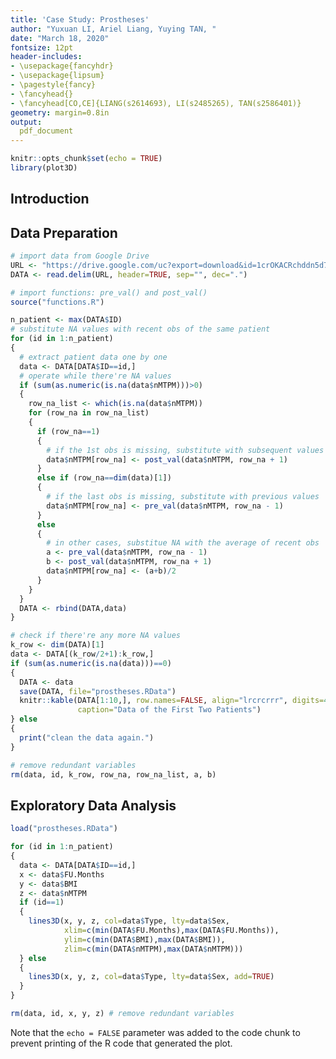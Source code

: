 ---
title: 'Case Study: Prostheses'
author: "Yuxuan LI, Ariel Liang, Yuying TAN, "
date: "March 18, 2020"
fontsize: 12pt
header-includes:
- \usepackage{fancyhdr}
- \usepackage{lipsum}
- \pagestyle{fancy}
- \fancyhead{}
- \fancyhead[CO,CE]{LIANG(s2614693), LI(s2485265), TAN(s2586401)}
geometry: margin=0.8in
output: 
  pdf_document
---

```{r setup, include=FALSE}
knitr::opts_chunk$set(echo = TRUE)
library(plot3D)
```

## Introduction


## Data Preparation


```{r import data, include=TRUE}
# import data from Google Drive
URL <- "https://drive.google.com/uc?export=download&id=1crOKACRchddn5d7vV5aeASGAKuIw5diq"
DATA <- read.delim(URL, header=TRUE, sep="", dec=".")
```


```{r NA values, include=TRUE}
# import functions: pre_val() and post_val()
source("functions.R")

n_patient <- max(DATA$ID)
# substitute NA values with recent obs of the same patient
for (id in 1:n_patient)
{
  # extract patient data one by one
  data <- DATA[DATA$ID==id,]
  # operate while there're NA values
  if (sum(as.numeric(is.na(data$nMTPM)))>0)
  {
    row_na_list <- which(is.na(data$nMTPM))
    for (row_na in row_na_list)
    {
      if (row_na==1)
      {
        # if the 1st obs is missing, substitute with subsequent values
        data$nMTPM[row_na] <- post_val(data$nMTPM, row_na + 1)
      } 
      else if (row_na==dim(data)[1])
      {
        # if the last obs is missing, substitute with previous values
        data$nMTPM[row_na] <- pre_val(data$nMTPM, row_na - 1)
      }
      else 
      {
        # in other cases, substitue NA with the average of recent obs
        a <- pre_val(data$nMTPM, row_na - 1)
        b <- post_val(data$nMTPM, row_na + 1)
        data$nMTPM[row_na] <- (a+b)/2
      }
    }
  }
  DATA <- rbind(DATA,data)
}

# check if there're any more NA values
k_row <- dim(DATA)[1]
data <- DATA[(k_row/2+1):k_row,]
if (sum(as.numeric(is.na(data)))==0)
{
  DATA <- data
  save(DATA, file="prostheses.RData")
  knitr::kable(DATA[1:10,], row.names=FALSE, align="lrcrcrrr", digits=4,
               caption="Data of the First Two Patients")
} else
{
  print("clean the data again.")
}

# remove redundant variables
rm(data, id, k_row, row_na, row_na_list, a, b)
```

## Exploratory Data Analysis



```{r visualization, include=TRUE}
load("prostheses.RData")

for (id in 1:n_patient)
{
  data <- DATA[DATA$ID==id,]
  x <- data$FU.Months
  y <- data$BMI
  z <- data$nMTPM
  if (id==1)
  {
    lines3D(x, y, z, col=data$Type, lty=data$Sex, 
            xlim=c(min(DATA$FU.Months),max(DATA$FU.Months)),
            ylim=c(min(DATA$BMI),max(DATA$BMI)),
            zlim=c(min(DATA$nMTPM),max(DATA$nMTPM)))
  } else
  {
    lines3D(x, y, z, col=data$Type, lty=data$Sex, add=TRUE)
  }
}

rm(data, id, x, y, z) # remove redundant variables
```

Note that the `echo = FALSE` parameter was added to the code chunk to prevent printing of the R code that generated the plot.
